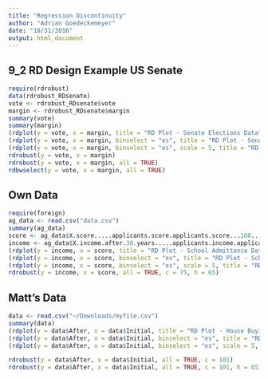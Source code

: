 ```yaml
---
title: "Regression Discontinuity"
author: "Adrian Goedeckemeyer"
date: "10/31/2016"
output: html_document
---
```


## 9_2 RD Design Example US Senate


```r
require(rdrobust)
data(rdrobust_RDsenate)
vote <- rdrobust_RDsenate$vote
margin <- rdrobust_RDsenate$margin
summary(vote)
summary(margin)
(rdplot(y = vote, x = margin, title = "RD Plot - Senate Elections Data", y.label = "Vote Share in Election at time t+1", x.label = "Vote Share in Election at time t"))
(rdplot(y = vote, x = margin, binselect = "es", title = "RD Plot - Senate Elections Data", y.label = "Vote Share in Election at time t+1", x.label = "Vote Share in Election at time t"))
(rdplot(y = vote, x = margin, binselect = "es", scale = 5, title = "RD Plot - Senate Elections Data", y.label = "Vote Share in Election at time t+1", x.label = "Vote Share in Election at time t"))
rdrobust(y = vote, x = margin)
rdrobust(y = vote, x = margin, all = TRUE)
rdbwselect(y = vote, x = margin, all = TRUE)
```

## Own Data

```r
require(foreign)
ag_data <- read.csv("data.csv")
summary(ag_data)
score <- ag_data$X.score.....applicants.score.applicants.score...100...applicants.score...
income <- ag_data$X.income.after.30.years.....applicants.income.applicants.score...
(rdplot(y = income, x = score, title = "RD Plot - School Admittance Data", y.label = "Income 30 years after application to FOS at FBI", x.label = "Application Score", c = 75))
(rdplot(y = income, x = score, binselect = "es", title = "RD Plot - School Admittance Data", y.label = "Income 30 years after application to FOS at FBI", x.label = "Application Score", c = 75))
(rdplot(y = income, x = score, binselect = "es", scale = 5, title = "RD Plot - School Admittance Data", y.label = "Income 30 years after application to FOS at FBI", x.label = "Application Score", c = 75))
rdrobust(y = income, x = score, all = TRUE, c = 75, h = 65)


```

## Matt's Data

```r
data <- read.csv("~/Downloads/myfile.csv")
summary(data)
(rdplot(y = data$After, x = data$Initial, title = "RD Plot - House Buying ability", y.label = "Post Class for low ability people", x.label = "Pre Data", c = 101))
(rdplot(y = data$After, x = data$Initial, binselect = "es", title = "RD Plot - House Buying ability", y.label = "Post Class for low ability people", x.label = "Pre Data", c = 101))
(rdplot(y = data$After, x = data$Initial, binselect = "es", scale = 5, title = "RD Plot - House Buying ability", y.label = "Post Class for low ability people", x.label = "Pre Data", c = 101))

rdrobust(y = data$After, x = data$Initial, all = TRUE, c = 101)
rdrobust(y = data$After, x = data$Initial, all = TRUE, c = 101, h = 65)

```


